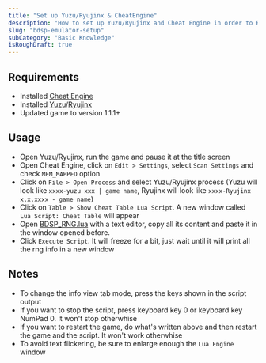 ```yaml
---
title: "Set up Yuzu/Ryujinx & CheatEngine"
description: "How to set up Yuzu/Ryujinx and Cheat Engine in order to RNG in BDSP using lua scripts"
slug: "bdsp-emulator-setup"
subCategory: "Basic Knowledge"
isRoughDraft: true
---
```


## Requirements

- Installed [Cheat Engine](https://www.cheatengine.org/downloads.php)
- Installed [Yuzu](https://yuzu-emu.org/downloads/)/[Ryujinx](https://ryujinx.org/download)
- Updated game to version 1.1.1+

## Usage

- Open Yuzu/Ryujinx, run the game and pause it at the title screen
- Open Cheat Engine, click on `Edit > Settings`, select `Scan Settings` and check `MEM_MAPPED` option
- Click on `File > Open Process` and select Yuzu/Ryujinx process (Yuzu will look like `xxxx-yuzu xxx | game name`, Ryujinx will look like `xxxx-Ryujinx x.x.xxxx - game name`)
- Click on `Table > Show Cheat Table Lua Script`. A new window called `Lua Script: Cheat Table` will appear
- Open [BDSP_RNG.lua](https://github.com/Real96/BDSP-CheatEngine-Lua) with a text editor, copy all its content and paste it in the window opened before.
- Click `Execute Script`. It will freeze for a bit, just wait until it will print all the rng info in a new window

## Notes

- To change the info view tab mode, press the keys shown in the script output
- If you want to stop the script, press keyboard key 0 or keyboard key NumPad 0. It won't stop otherwhise
- If you want to restart the game, do what's written above and then restart the game and the script. It won't work otherwhise
- To avoid text flickering, be sure to enlarge enough the `Lua Engine` window

